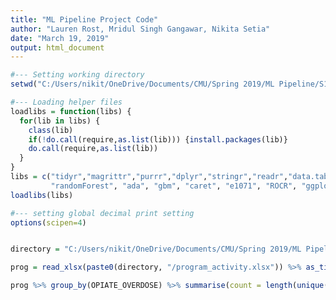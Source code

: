 ```yaml
---
title: "ML Pipeline Project Code"
author: "Lauren Rost, Mridul Singh Gangawar, Nikita Setia"
date: "March 19, 2019"
output: html_document
---
```


```r

#--- Setting working directory 
setwd("C:/Users/nikit/OneDrive/Documents/CMU/Spring 2019/ML Pipeline/S19-aamlp-projectproposal-group1")

#--- Loading helper files 
loadlibs = function(libs) {
  for(lib in libs) {
    class(lib)
    if(!do.call(require,as.list(lib))) {install.packages(lib)}
    do.call(require,as.list(lib))
  }
}
libs = c("tidyr","magrittr","purrr","dplyr","stringr","readr","data.table", "mice", 
         "randomForest", "ada", "gbm", "caret", "e1071", "ROCR", "ggplot2", "glmnet", "readxl")
loadlibs(libs)

#--- setting global decimal print setting
options(scipen=4)


directory = "C:/Users/nikit/OneDrive/Documents/CMU/Spring 2019/ML Pipeline/S19-aamlp-projectproposal-group1"

prog = read_xlsx(paste0(directory, "/program_activity.xlsx")) %>% as_tibble()

prog %>% group_by(OPIATE_OVERDOSE) %>% summarise(count = length(unique(PERSON_ID)))

```

